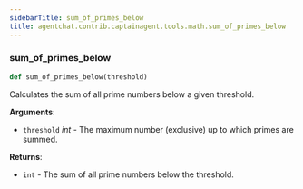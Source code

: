 ```yaml
---
sidebarTitle: sum_of_primes_below
title: agentchat.contrib.captainagent.tools.math.sum_of_primes_below
---
```


### sum\_of\_primes\_below

```python
def sum_of_primes_below(threshold)
```

Calculates the sum of all prime numbers below a given threshold.

**Arguments**:

- `threshold` _int_ - The maximum number (exclusive) up to which primes are summed.
  

**Returns**:

- `int` - The sum of all prime numbers below the threshold.

